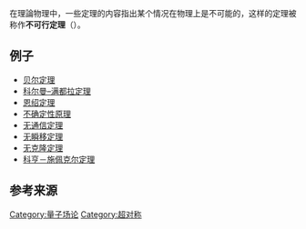 在理論物理中，一些定理的内容指出某个情况在物理上是不可能的，这样的定理被称作'''不可行定理'''（{{lang|en|no-go theorem}}）。

==例子==
* [[贝尔不等式|贝尔定理]]
* [[科尔曼–满都拉定理|科尔曼–满都拉定理]]
* [[恩绍定理|恩绍定理]]
* [[不确定性原理|不确定性原理]]
* [[无通信定理|无通信定理]]
* [[无瞬移定理|无瞬移定理]]
* [[无克隆定理|无克隆定理]]
* [[科亨－施佩克尔定理|科亨－施佩克尔定理]]

==参考来源==
<references/>

[[Category:量子场论|Category:量子场论]]
[[Category:超对称|Category:超对称]]


{{Physics-stub}}